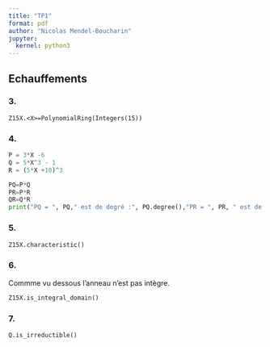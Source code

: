 ```yaml
---
title: "TP1"
format: pdf
author: "Nicolas Mendel-Boucharin"
jupyter:
  kernel: python3
---
```


## Echauffements

### 3. 

```sage
Z15X.<X>=PolynomialRing(Integers(15))

```

### 4.

```python
P = 3*X -6
Q = 5*X^3 - 1
R = (5*X +10)^3

PQ=P*Q
PR=P*R
QR=Q*R
print("PQ = ", PQ," est de degré :", PQ.degree(),"PR = ", PR, " est de degré :", PR.degree(),"QR = ",  QR, " est de degré : ", QR.degree())
```

### 5.

```python
Z15X.characteristic()
```

### 6.

Commme vu dessous l'anneau n'est pas intègre.

```python
Z15X.is_integral_domain()
```

### 7.


```python
Q.is_irreductible()
```
